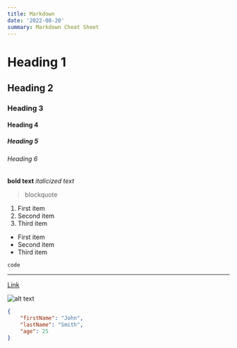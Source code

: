 ```yaml
---
title: Markdown
date: '2022-08-20'
summary: Markdown Cheat Sheet
---
```


# Heading 1

## Heading 2

### Heading 3

#### Heading 4

##### Heading 5

###### Heading 6

**bold text**
_italicized text_

> blockquote

1. First item
2. Second item
3. Third item

-   First item
-   Second item
-   Third item

`code`

---

[Link](https://www.example.com)

![alt text](https://images.unsplash.com/photo-1660950543634-37b5e4f75c36)

```json
{
	"firstName": "John",
	"lastName": "Smith",
	"age": 25
}
```
